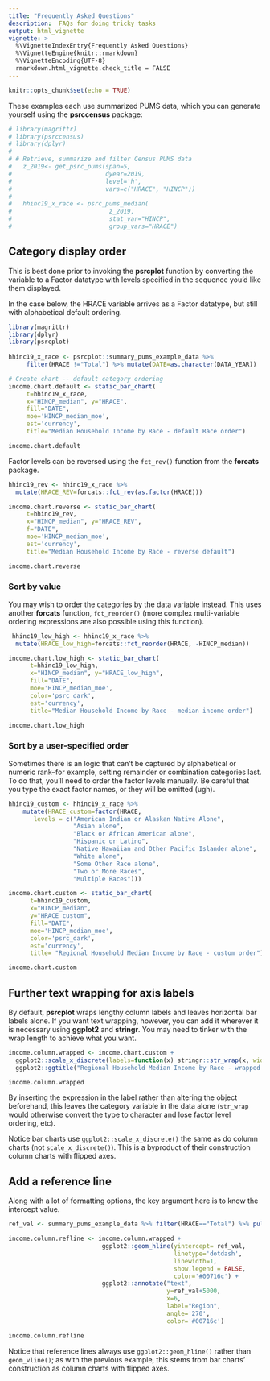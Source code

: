 ```yaml
---
title: "Frequently Asked Questions"
description:  FAQs for doing tricky tasks
output: html_vignette
vignette: >
  %\VignetteIndexEntry{Frequently Asked Questions}
  %\VignetteEngine{knitr::rmarkdown}
  %\VignetteEncoding{UTF-8}
  rmarkdown.html_vignette.check_title = FALSE
---
```


```r
knitr::opts_chunk$set(echo = TRUE)

```

These examples each use summarized PUMS data, which you can generate yourself using the **psrccensus** package:

```r
# library(magrittr)
# library(psrccensus)
# library(dplyr)
# 
# # Retrieve, summarize and filter Census PUMS data
#   z_2019<- get_psrc_pums(span=5,
#                          dyear=2019,
#                          level='h',
#                          vars=c("HRACE", "HINCP"))
#   
#   hhinc19_x_race <- psrc_pums_median(
#                           z_2019, 
#                           stat_var="HINCP",
#                           group_vars="HRACE")

```

## Category display order

This is best done prior to invoking the **psrcplot** function by converting the variable to a Factor datatype with  levels specified in the sequence you'd like them displayed. 

In the case below, the HRACE variable arrives as a Factor datatype, but still with alphabetical default ordering. 

```r
library(magrittr)
library(dplyr)
library(psrcplot)
  
hhinc19_x_race <- psrcplot::summary_pums_example_data %>%
     filter(HRACE !="Total") %>% mutate(DATE=as.character(DATA_YEAR))

# Create chart -- default category ordering   
income.chart.default <- static_bar_chart(
     t=hhinc19_x_race,
     x="HINCP_median", y="HRACE",
     fill="DATE",
     moe='HINCP_median_moe',
     est='currency',
     title="Median Household Income by Race - default Race order")

income.chart.default

```

Factor levels can be reversed using the `fct_rev()` function from the **forcats** package.

```r
hhinc19_rev <- hhinc19_x_race %>% 
  mutate(HRACE_REV=forcats::fct_rev(as.factor(HRACE)))

income.chart.reverse <- static_bar_chart(
     t=hhinc19_rev, 
     x="HINCP_median", y="HRACE_REV",
     f="DATE",
     moe='HINCP_median_moe',
     est='currency',
     title="Median Household Income by Race - reverse default")

income.chart.reverse

```

### Sort by value

You may wish to order the categories by the data variable instead. This uses another **forcats** function, `fct_reorder()` (more complex multi-variable ordering expressions are also possible using this function).

```r
 hhinc19_low_high <- hhinc19_x_race %>% 
  mutate(HRACE_low_high=forcats::fct_reorder(HRACE, -HINCP_median))

income.chart.low_high <- static_bar_chart(
      t=hhinc19_low_high, 
      x="HINCP_median", y="HRACE_low_high",
      fill="DATE",
      moe='HINCP_median_moe',
      color='psrc_dark',
      est='currency',
      title="Median Household Income by Race - median income order")

income.chart.low_high

```

### Sort by a user-specified order

Sometimes there is an logic that can't be captured by alphabetical or numeric rank--for example, setting remainder or combination categories last. To do that, you'll need to order the factor levels manually. Be careful that you type the exact factor names, or they will be omitted (ugh).

```r
hhinc19_custom <- hhinc19_x_race %>%
    mutate(HRACE_custom=factor(HRACE, 
       levels = c("American Indian or Alaskan Native Alone", 
                  "Asian alone",
                  "Black or African American alone",
                  "Hispanic or Latino",
                  "Native Hawaiian and Other Pacific Islander alone",
                  "White alone",
                  "Some Other Race alone",
                  "Two or More Races", 
                  "Multiple Races")))

income.chart.custom <- static_bar_chart(
      t=hhinc19_custom, 
      x="HINCP_median", 
      y="HRACE_custom",
      fill="DATE",
      moe='HINCP_median_moe',
      color='psrc_dark',
      est='currency',
      title= "Regional Household Median Income by Race - custom order")

income.chart.custom

```


## Further text wrapping for axis labels

By default, **psrcplot** wraps lengthy column labels and leaves horizontal bar labels alone. If you want text wrapping, however, you can add it wherever it is necessary using **ggplot2** and **stringr**. You may need to tinker with the wrap length to achieve what you want.

```r

income.column.wrapped <- income.chart.custom + 
  ggplot2::scale_x_discrete(labels=function(x) stringr::str_wrap(x, width=25)) +
  ggplot2::ggtitle("Regional Household Median Income by Race - wrapped label")

income.column.wrapped

```

By inserting the expression in the label rather than altering the object beforehand, this leaves the category variable in the data alone (`str_wrap` would otherwise convert the type to character and lose factor level ordering, etc). 

Notice bar charts use `ggplot2::scale_x_discrete()` the same as do column charts (not `scale_x_discrete()`). This is a byproduct of their construction column charts with flipped axes.

## Add a reference line

Along with a lot of formatting options, the key argument here is to know the intercept value. 

```r
ref_val <- summary_pums_example_data %>% filter(HRACE=="Total") %>% pull(HINCP_median) %>% round()

income.column.refline <- income.column.wrapped +
                          ggplot2::geom_hline(yintercept= ref_val, 
                                              linetype='dotdash', 
                                              linewidth=1, 
                                              show.legend = FALSE, 
                                              color='#00716c') +
                          ggplot2::annotate("text", 
                                            y=ref_val+5000, 
                                            x=6, 
                                            label="Region",
                                            angle='270', 
                                            color='#00716c')

income.column.refline
```
Notice that reference lines always use `ggplot2::geom_hline()` rather than `geom_vline()`; as with the previous example, this stems from bar charts' construction as column charts with flipped axes.
